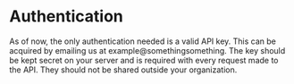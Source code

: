 # Authentication

As of now, the only authentication needed is a valid API key. This can be acquired by emailing us at example@somethingsomething. The key should be kept secret on your server and is required with every request made to the API. They should not be shared outside your organization.
